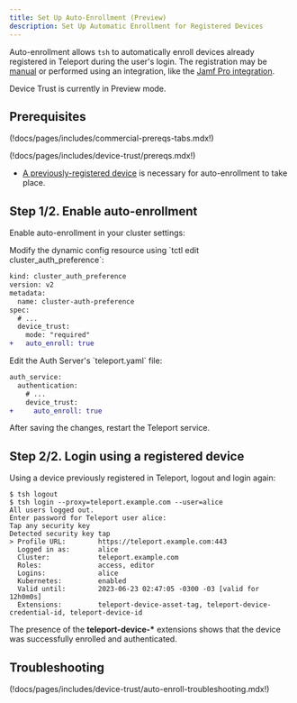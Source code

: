 ```yaml
---
title: Set Up Auto-Enrollment (Preview)
description: Set Up Automatic Enrollment for Registered Devices
---
```


Auto-enrollment allows `tsh` to automatically enroll devices already registered
in Teleport during the user's login. The registration may be
[manual](./guide.mdx#step-12-register-a-trusted-device) or performed using an
integration, like the [Jamf Pro integration](./jamf-integration.mdx).

<Admonition type="warning">
Device Trust is currently in Preview mode.
</Admonition>

## Prerequisites

(!docs/pages/includes/commercial-prereqs-tabs.mdx!)

(!docs/pages/includes/device-trust/prereqs.mdx!)

- [A previously-registered device](
  ./guide.mdx#step-12-register-a-trusted-device) is necessary for
  auto-enrollment to take place.

## Step 1/2. Enable auto-enrollment

Enable auto-enrollment in your cluster settings:

<Tabs dropDownCaption="Teleport Deployment">
<TabItem label="Dynamic Resources" options="Self-Hosted,Teleport Enterprise Cloud" >
Modify the dynamic config resource using `tctl edit cluster_auth_preference`:

```diff
kind: cluster_auth_preference
version: v2
metadata:
  name: cluster-auth-preference
spec:
  # ...
  device_trust:
    mode: "required"
+   auto_enroll: true
```

</TabItem>
<TabItem label="Static Config" options="Self-Hosted">
Edit the Auth Server's `teleport.yaml` file:

```diff
auth_service:
  authentication:
    # ...
    device_trust:
+     auto_enroll: true
```

After saving the changes, restart the Teleport service.

</TabItem>
</Tabs>

## Step 2/2. Login using a registered device

Using a device previously registered in Teleport, logout and login again:

```code
$ tsh logout
$ tsh login --proxy=teleport.example.com --user=alice
All users logged out.
Enter password for Teleport user alice:
Tap any security key
Detected security key tap
> Profile URL:        https://teleport.example.com:443
  Logged in as:       alice
  Cluster:            teleport.example.com
  Roles:              access, editor
  Logins:             alice
  Kubernetes:         enabled
  Valid until:        2023-06-23 02:47:05 -0300 -03 [valid for 12h0m0s]
  Extensions:         teleport-device-asset-tag, teleport-device-credential-id, teleport-device-id
```

The presence of the **teleport-device-\*** extensions shows that the device was
successfully enrolled and authenticated.

## Troubleshooting

(!docs/pages/includes/device-trust/auto-enroll-troubleshooting.mdx!)
